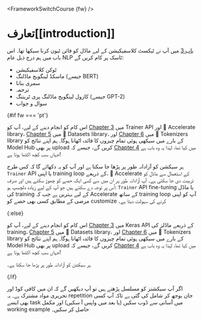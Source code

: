 <FrameworkSwitchCourse {fw} />

# تعارف[[introduction]]

<CourseFloatingBanner
    chapter={7}
    classNames="absolute z-10 right-0 top-0"
/>

[باب 3](/course/chapter3) میں آپ نے ٹیکسٹ کلاسفیکیشن کے لیے ماڈل کو فائن ٹیون کرنا سیکھا تھا۔ اس باب میں ہم درج ذیل عام NLP ٹاسک پر کام کریں گے:

- ٹوکن کلاسفیکیشن
- ماسکڈ لینگویج ماڈلنگ (جیسے BERT)
- سمری بنانا
- ترجمہ
- کازول لینگویج ماڈلنگ پری ٹریننگ (جیسے GPT-2)
- سوال و جواب

{#if fw === 'pt'}

اس کام کو انجام دینے کے لیے، آپ کو [Chapter 3](/course/chapter3) میں Trainer API اور 🤗 Accelerate library، [Chapter 5](/course/chapter5) میں 🤗 Datasets library، اور [Chapter 6](/course/chapter6) میں 🤗 Tokenizers library کے بارے میں سیکھی ہوئی تمام چیزوں کا فائدہ اٹھانا ہوگا۔ ہم اپنے نتائج کو Model Hub پر بھی upload کریں گے، جیسے کہ [Chapter 4](/course/chapter4) میں کیا تھا، لہٰذا یہ وہ باب ہے جہاں سب کچھ اکٹھا ہوتا ہے!

ہر سیکشن کو آزادانہ طور پر پڑھا جا سکتا ہے اور آپ کو یہ دکھائے گا کہ کس طرح `Trainer` API یا اپنی training loop کے ذریعے، 🤗 Accelerate کے استعمال سے ماڈل کو تربیت دی جا سکتی ہے۔ آپ آزادانہ طور پر ان میں سے کسی ایک حصے کو چھوڑ سکتے ہیں اور صرف اُس پر توجہ دے سکتے ہیں جو آپ کے لیے زیادہ دلچسپ ہو: `Trainer` API fine-tuning یا ماڈل کی training کے لیے بہترین ہے جب کہ Accelerate کے ساتھ training loop آپ کو اپنی مرضی کے مطابق کسی بھی حصے کو customize کرنے کی سہولت دیتا ہے۔

{:else}

اس کام کو انجام دینے کے لیے، آپ کو [Chapter 3](/course/chapter3) میں Keras API کے ذریعے ماڈلز کی training، [Chapter 5](/course/chapter5) میں 🤗 Datasets library، اور [Chapter 6](/course/chapter6) میں 🤗 Tokenizers library کے بارے میں سیکھی ہوئی تمام چیزوں کا فائدہ اٹھانا ہوگا۔ ہم اپنے نتائج کو Model Hub پر بھی upload کریں گے، جیسے کہ [Chapter 4](/course/chapter4) میں کیا تھا، لہٰذا یہ وہ باب ہے جہاں سب کچھ اکٹھا ہوتا ہے!

ہر سیکشن کو آزادانہ طور پر پڑھا جا سکتا ہے۔

{/if}

<Tip>

اگر آپ سیکشنز کو مسلسل پڑھتے ہیں تو آپ دیکھیں گے کہ ان میں کافی کوڈ اور تحریری مواد مشترک ہے۔ یہ repetition جان بوجھ کر شامل کی گئی ہے تاکہ آپ کسی بھی ایسے task میں آسانی سے ڈوب سکیں (یا بعد میں واپس آ سکیں) اور مکمل working example حاصل کر سکیں۔

</Tip>